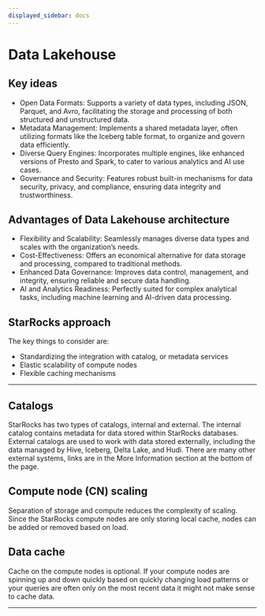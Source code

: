 ```yaml
---
displayed_sidebar: docs
---
```


# Data Lakehouse

<DataLakeIntro />

## Key ideas

- Open Data Formats: Supports a variety of data types, including JSON, Parquet, and Avro, facilitating the storage and processing of both structured and unstructured data.
- Metadata Management: Implements a shared metadata layer, often utilizing formats like the Iceberg table format, to organize and govern data efficiently.
- Diverse Query Engines: Incorporates multiple engines, like enhanced versions of Presto and Spark, to cater to various analytics and AI use cases.
- Governance and Security: Features robust built-in mechanisms for data security, privacy, and compliance, ensuring data integrity and trustworthiness.

## Advantages of Data Lakehouse architecture

- Flexibility and Scalability: Seamlessly manages diverse data types and scales with the organization’s needs.
- Cost-Effectiveness: Offers an economical alternative for data storage and processing, compared to traditional methods.
- Enhanced Data Governance: Improves data control, management, and integrity, ensuring reliable and secure data handling.
- AI and Analytics Readiness: Perfectly suited for complex analytical tasks, including machine learning and AI-driven data processing.

## StarRocks approach

The key things to consider are:

- Standardizing the integration with catalog, or metadata services
- Elastic scalability of compute nodes
- Flexible caching mechanisms

---

## Catalogs

StarRocks has two types of catalogs, internal and external. The internal catalog contains metadata for data stored within StarRocks databases. External catalogs are used to work with data stored externally, including the data managed by Hive, Iceberg, Delta Lake, and Hudi. There are many other external systems, links are in the More Information section at the bottom of the page.

## Compute node (CN) scaling

Separation of storage and compute reduces the complexity of scaling. Since the StarRocks compute nodes are only storing local cache, nodes can be added or removed based on load.

## Data cache

Cache on the compute nodes is optional. If your compute nodes are spinning up and down quickly based on quickly changing load patterns or your queries are often only on the most recent data it might not make sense to cache data.

---


<DocCardList />
